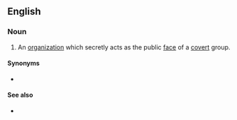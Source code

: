 {{also|front-organization}}
==English==
{{wikipedia}}

===Noun===
{{en-noun}}

# An [[organization]] which secretly acts as the public [[face]] of a [[covert]] group.

====Synonyms====
* {{l|en|front}}

====See also====
* {{l|en|front group}}